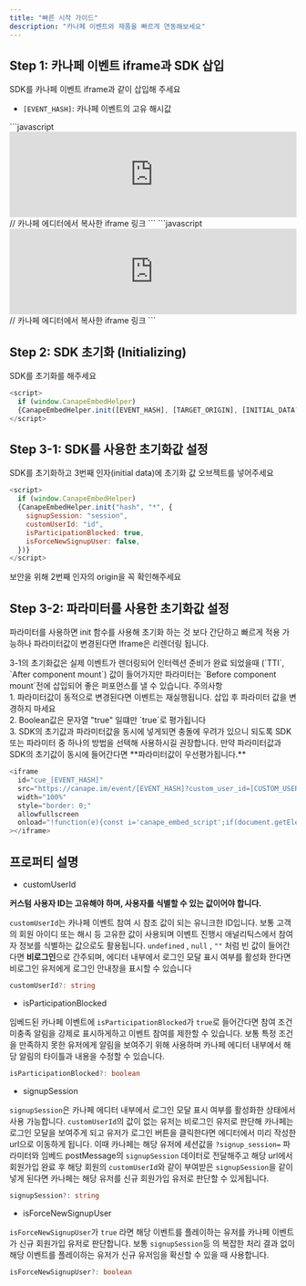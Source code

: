 ```yaml
---
title: "빠른 시작 가이드"
description: "카나페 이벤트와 제품을 빠르게 연동해보세요"
---
```


## Step 1: 카나페 이벤트 iframe과 SDK 삽입

SDK를 카나페 이벤트 iframe과 같이 삽입해 주세요

- `[EVENT_HASH]`: 카나페 이벤트의 고유 해시값

<AccordionGroup>
  <Accordion icon="rectangle-terminal" title="최신 버전 삽입">
    ```javascript
    <iframe
      id="cue_[EVENT_HASH]"
      src="https://canape.im/event/[EVENT_HASH]"
      width="100%"
      style="border: 0;"
      allowfullscreen
      onload="!function(e){const i='canape_embed_script';if(document.getElementById(i)){return;}let c=e.createElement('script');c.id=i;c.src='https://cdn.canape.im/_static/js/canape-url-embed.js?event_id=[EVENT_HASH]';e.head.append(c)}(document);"
    ></iframe> // 카나페 에디터에서 복사한 iframe 링크
    <script src="http://cdn.canape.im/@latest/canape-embed-helper.js"></script>
    ```
  </Accordion>
  <Accordion icon="rectangle-terminal" title="특정 버전 삽입">
    ```javascript
    <iframe
      id="cue_[EVENT_HASH]"
      src="https://canape.im/event/[EVENT_HASH]"
      width="100%"
      style="border: 0;"
      allowfullscreen
      onload="!function(e){const i='canape_embed_script';if(document.getElementById(i)){return;}let c=e.createElement('script');c.id=i;c.src='https://cdn.canape.im/_static/js/canape-url-embed.js?event_id=[EVENT_HASH]';e.head.append(c)}(document);"
    ></iframe> // 카나페 에디터에서 복사한 iframe 링크
    <script src="http://cdn.canape.im/@1.0.0/canape-embed-helper.js"></script>
    ```
  </Accordion>
</AccordionGroup>

## Step 2: SDK 초기화 (Initializing)

SDK를 초기화를 해주세요

```javascript
<script>
  if (window.CanapeEmbedHelper)
  {CanapeEmbedHelper.init([EVENT_HASH], [TARGET_ORIGIN], [INITIAL_DATA?])}
</script>
```

## Step 3-1: SDK를 사용한 초기화값 설정

SDK를 초기화하고 3번째 인자(initial data)에 초기화 값 오브젝트를 넣어주세요

```javascript
<script>
  if (window.CanapeEmbedHelper)
  {CanapeEmbedHelper.init("hash", "*", {
    signupSession: "session",
    customUserId: "id",
    isParticipationBlocked: true,
    isForceNewSignupUser: false,
  })}
</script>
```

<Info>보안을 위해 2번째 인자의 origin을 꼭 확인해주세요</Info>

## Step 3-2: 파라미터를 사용한 초기화값 설정

파라미터를 사용하면 init 함수를 사용해 초기화 하는 것 보다 간단하고 빠르게 적용 가능하나
파라미터값이 변경된다면 Iframe은 리렌더링 됩니다.

<Tip>
  3-1의 초기화값은 실제 이벤트가 렌더링되어 인터렉션 준비가 완료 되었을때 (`TTI`, `After component mount`) 값이
  들어가지만 파라미터는 `Before component mount`전에 삽입되어 좋은 퍼포먼스를 낼 수 있습니다.
</Tip>
<Info>
  주의사항
  <br /> 1. 파라미터값이 동적으로 변경된다면 이벤트는 재실행됩니다. 삽입 후 파라미터 값을 변경하지 마세요
  <br /> 2. Boolean값은 문자열 "true" 일떄만 `true`로 평가됩니다
  <br /> 3. SDK의 초기값과 파라미터값을 동시에 넣게되면 충돌에 우려가 있으니 되도록 SDK 또는 파라미터 중 하나의 방법을 선택해
  사용하시길 권장합니다. 만약 파라미터값과 SDK의 초기값이 동시에 들어간다면 **파라미터값이 우선평가됩니다.**
</Info>

```javascript
<iframe
  id="cue_[EVENT_HASH]"
  src="https://canape.im/event/[EVENT_HASH]?custom_user_id=[CUSTOM_USER_ID]&is_participation_blocked=true&signup_session=[SIGNUP_SESSION]&is_force_new_signup_user=true"
  width="100%"
  style="border: 0;"
  allowfullscreen
  onload="!function(e){const i='canape_embed_script';if(document.getElementById(i)){return;}let c=e.createElement('script');c.id=i;c.src='https://cdn.canape.im/_static/js/canape-url-embed.js?event_id=[EVENT_HASH]';e.head.append(c)}(document);"
></iframe>
```

## 프로퍼티 설명

- customUserId

<Info>**커스텀 사용자 ID는 고유해야 하며, 사용자를 식별할 수 있는 값이어야 합니다.**</Info>

`customUserId`는 카나페 이벤트 참여 시 참조 값이 되는 유니크한 ID입니다. 보통 고객의 회원 아이디 또는 해시 등 고유한 값이 사용되며
이벤트 진행시 애널리틱스에서 참여자 정보를 식별하는 값으로도 활용됩니다.
`undefined` , `null` , `""` 처럼 빈 값이 들어간다면 <b>비로그인</b>으로 간주되며, 에디터 내부에서 로그인 모달 표시 여부를
활성화 한다면 비로그인 유저에게 로그인 안내창을 표시할 수 있습니다

```typescript
customUserId?: string
```

- isParticipationBlocked

임베드된 카나페 이벤트에 `isParticipationBlocked`가 `true`로 들어간다면 참여 조건 미충족 알림을 강제로 표시하게하고
이벤트 참여를 제한할 수 있습니다. 보통 특정 조건을 만족하지 못한 유저에게 알림을 보여주기 위해 사용하며
카나페 에디터 내부에서 해당 알림의 타이틀과 내용을 수정할 수 있습니다.

```typescript
isParticipationBlocked?: boolean
```

- signupSession

`signupSession`은 카나페 에디터 내부에서 로그인 모달 표시 여부를 활성화한 상태에서 사용 가능합니다.
`customUserId`의 값이 없는 유저는 비로그인 유저로 판단해 카나페는 로그인 모달을 보여주게 되고 유저가 로그인 버튼을 클릭한다면 에디터에서 미리 작성한 url으로
이동하게 됩니다. 이때 카나페는 해당 유저에 세션값을 `?signup_session=` 파라미터와 임베드 postMessage의 `signupSession` 데이터로 전달해주고 해당 url에서
회원가입 완료 후 해당 회원의 `customUserId`와 같이 부여받은 `signupSession`을 같이 넣게 된다면 카나페는 해당 유저를 신규 회원가입 유저로 판단할 수 있게됩니다.

```typescript
signupSession?: string
```

- isForceNewSignupUser

`isForceNewSignupUser`가 `true` 라면 해당 이벤트를 플레이하는 유저를 카나페 이벤트가 신규 회원가입 유저로 판단합니다.
보통 `signupSession`등 의 복잡한 처리 결과 없이 해당 이벤트를 플레이하는 유저가 신규 유저임을 확신할 수 있을 때 사용합니다.

```typescript
isForceNewSignupUser?: boolean
```
